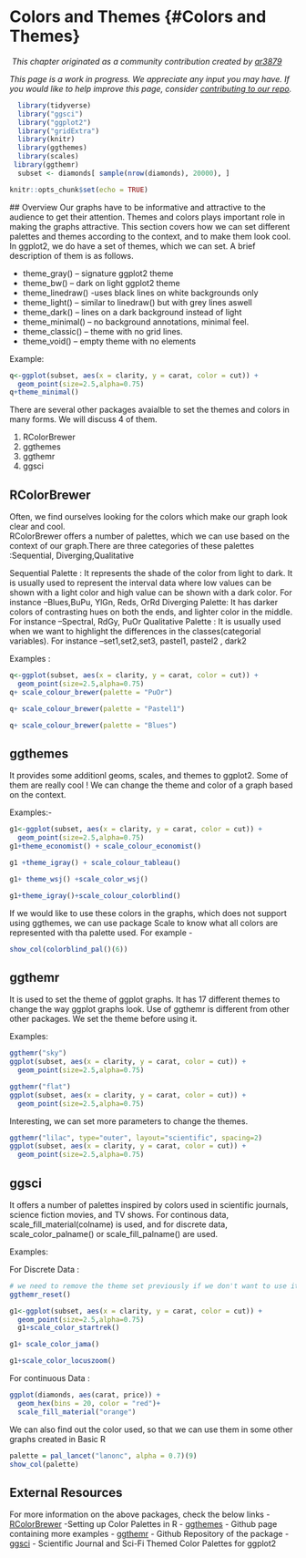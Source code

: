 # Colors and Themes {#Colors and Themes}

![]()
*This chapter originated as a community contribution created by [ar3879](https://github.com/Akanksha1Raj){target="_blank"}*
  
  *This page is a work in progress. We appreciate any input you may have. If you would like to help improve this page, consider [contributing to our repo](contribute.html).*
  

```r
  library(tidyverse)
  library("ggsci")
  library("ggplot2")
  library("gridExtra")
  library(knitr)
  library(ggthemes)
  library(scales)
 library(ggthemr)
  subset <- diamonds[ sample(nrow(diamonds), 20000), ]
```

```r
knitr::opts_chunk$set(echo = TRUE)
```

  


 ## Overview
  Our graphs have to be informative and attractive to the audience to get their attention. Themes and colors plays important role in making the graphs attractive. 
  This section covers how we can set different palettes and themes according to the context, and to make them look cool.
  In ggplot2, we do have a set of themes, which we can set. A brief description of them is as follows.
  
  * theme_gray() – signature ggplot2 theme
  * theme_bw() – dark on light ggplot2 theme
  * theme_linedraw() -uses black lines on white backgrounds only
  * theme_light() – similar to linedraw() but with grey lines aswell
  * theme_dark() – lines on a dark background instead of light
  * theme_minimal() – no background annotations, minimal feel.
  * theme_classic() – theme with no grid lines.
  * theme_void() – empty theme with no elements
  
  Example:
  
```r
q<-ggplot(subset, aes(x = clarity, y = carat, color = cut)) +
  geom_point(size=2.5,alpha=0.75) 
q+theme_minimal()
```
  
  
  There are several other packages avaialble to set the themes and colors in many forms. We will discuss 4 of them.
  
  1. RColorBrewer
  2. ggthemes
  3. ggthemr
  4. ggsci
  
  
## RColorBrewer 

Often, we find ourselves looking for the colors which make our graph look clear and cool.  
RColorBrewer offers a number of palettes, which we can use based on the context of our graph.There are three categories of these palettes :Sequential, Diverging,Qualitative

Sequential Palette : It represents the shade of the color from light to dark. It is usually used to represent the interval data where low values can be shown with a light color and high value can be shown with a dark color. For instance --Blues,BuPu, YlGn, Reds, OrRd
Diverging Palette: It has darker colors of contrasting hues on both the ends, and lighter color in the middle. For instance --Spectral, RdGy, PuOr
Qualitative Palette : It is usually used when we want to highlight the differences in the classes(categorial variables). For instance --set1,set2,set3, pastel1, pastel2 , dark2

Examples :
  
```r
q<-ggplot(subset, aes(x = clarity, y = carat, color = cut)) +
  geom_point(size=2.5,alpha=0.75) 
q+ scale_colour_brewer(palette = "PuOr")


```
```r

q+ scale_colour_brewer(palette = "Pastel1")


```

```r

q+ scale_colour_brewer(palette = "Blues")

```


## ggthemes

It provides some additionl geoms, scales, and themes to ggplot2. Some of them are really cool ! We can change the theme and color of a graph based on the context.

Examples:-

```r
g1<-ggplot(subset, aes(x = clarity, y = carat, color = cut)) +
  geom_point(size=2.5,alpha=0.75) 
g1+theme_economist() + scale_colour_economist()

```


```r
g1 +theme_igray() + scale_colour_tableau()
```
```r
g1+ theme_wsj() +scale_color_wsj()

```



```r

g1+theme_igray()+scale_colour_colorblind()
```

If we would like to use these colors in the graphs, which does not support using ggthemes, we can use package Scale to know what all colors are represented with tha palette used. For example - 

```r

show_col(colorblind_pal()(6))
```

## ggthemr
It is used to set the theme of ggplot graphs. It has 17 different themes to change the way ggplot graphs look. Use of ggthemr is different from other other packages. We set the theme before using it. 


Examples:

```r

ggthemr("sky")
ggplot(subset, aes(x = clarity, y = carat, color = cut)) +
  geom_point(size=2.5,alpha=0.75)
```

```r

ggthemr("flat")
ggplot(subset, aes(x = clarity, y = carat, color = cut)) +
  geom_point(size=2.5,alpha=0.75)
```

Interesting, we can set more parameters to change the themes.

```r

ggthemr("lilac", type="outer", layout="scientific", spacing=2)
ggplot(subset, aes(x = clarity, y = carat, color = cut)) +
  geom_point(size=2.5,alpha=0.75)
```



## ggsci

It offers a number of palettes inspired by colors used in scientific journals, science fiction movies, and TV shows. For continous data, scale_fill_material(colname) is used, and for discrete data, scale_color_palname() or scale_fill_palname() are used. 

Examples:

For Discrete Data :

```r
# we need to remove the theme set previously if we don't want to use it anymore
ggthemr_reset()

g1<-ggplot(subset, aes(x = clarity, y = carat, color = cut)) +
  geom_point(size=2.5,alpha=0.75)
  g1+scale_color_startrek()
```


```r
g1+ scale_color_jama()
```
```r

g1+scale_color_locuszoom()
```

For continuous Data :

```r
ggplot(diamonds, aes(carat, price)) +
  geom_hex(bins = 20, color = "red")+
  scale_fill_material("orange")
```
We can also find out the color used, so that we can use them in some other graphs created in Basic R

```r
palette = pal_lancet("lanonc", alpha = 0.7)(9)
show_col(palette)
```


## External Resources 

For more information on the above packages, check the below links
- [RColorBrewer](https://data.library.virginia.edu/setting-up-color-palettes-in-r/){target="_blank"} -Setting up Color Palettes in R
- [ggthemes](https://yutannihilation.github.io/allYourFigureAreBelongToUs/ggthemes/){target="_blank"} - Github page containing more examples 
- [ggthemr](https://github.com/cttobin/ggthemr){target="_blank"} - Github Repository of the package
- [ggsci](https://cran.r-project.org/web/packages/ggsci/vignettes/ggsci.html){target="_blank"} - Scientific Journal and Sci-Fi Themed Color Palettes for ggplot2
